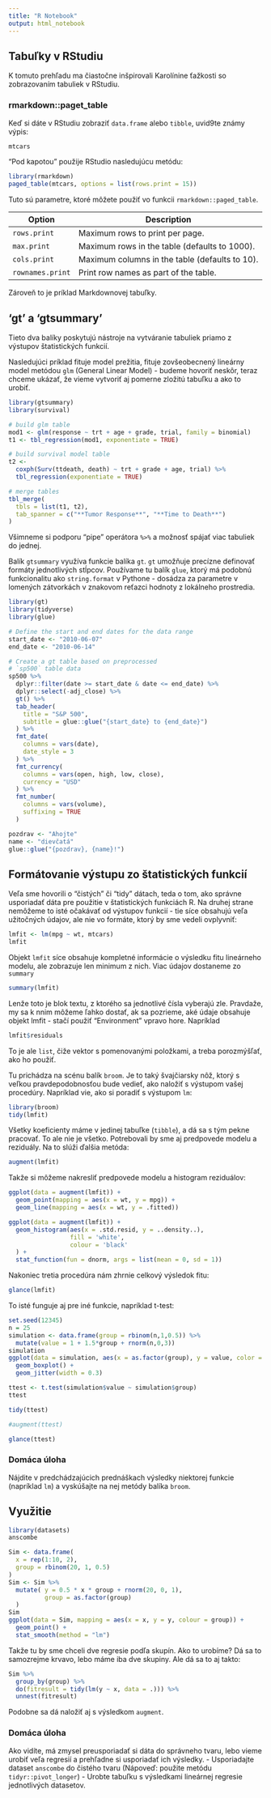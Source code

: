 ```yaml
---
title: "R Notebook"
output: html_notebook
---
```


## Tabuľky v RStudiu

K tomuto prehľadu ma čiastočne inšpirovali Karolínine ťažkosti so zobrazovaním tabuliek v RStudiu. 

### rmarkdown::paget_table

Keď si dáte v RStudiu zobraziť `data.frame` alebo `tibble`, uvid9te známy výpis:

```r
mtcars
```
"Pod kapotou" použije RStudio nasledujúcu metódu:

```r
library(rmarkdown)
paged_table(mtcars, options = list(rows.print = 15))
```
Tuto sú parametre, ktoré môžete použiť vo funkcii `rmarkdown::paged_table`. 

| Option           | Description                                    |
|------------------|------------------------------------------------|
| `rows.print`     | Maximum rows to print per page.                |
| `max.print`      | Maximum rows in the table (defaults to 1000).  |
| `cols.print`     | Maximum columns in the table (defaults to 10). |
| `rownames.print` | Print row names as part of the table.          |

Zároveň to je príklad Markdownovej tabuľky.


## 'gt' a 'gtsummary'

Tieto dva balíky poskytujú nástroje na vytváranie tabuliek priamo z výstupov štatistických funkcií. 

Nasledujúci príklad fituje model prežitia, fituje zovšeobecnený lineárny model metódou `glm` (General Linear Model) - budeme hovoriť neskôr, teraz chceme ukázať, že vieme vytvoriť aj pomerne zložitú tabuľku a ako to urobiť.

```r
library(gtsummary)
library(survival)

# build glm table
mod1 <- glm(response ~ trt + age + grade, trial, family = binomial)
t1 <- tbl_regression(mod1, exponentiate = TRUE)

# build survival model table
t2 <-
  coxph(Surv(ttdeath, death) ~ trt + grade + age, trial) %>%
  tbl_regression(exponentiate = TRUE)

# merge tables 
tbl_merge(
  tbls = list(t1, t2),
  tab_spanner = c("**Tumor Response**", "**Time to Death**")
)
```

Všimneme si podporu "pipe" operátora `%>%` a možnosť spájať viac tabuliek do jednej. 

Balík `gtsummary` využíva funkcie balíka `gt`. `gt` umožňuje precízne definovať formáty jednotlivých stĺpcov. Používame tu balík `glue`, ktorý má podobnú funkcionalitu ako `string.format` v Pythone - dosádza za parametre v lomených zátvorkách v znakovom reťazci hodnoty z lokálneho prostredia. 

```r
library(gt)
library(tidyverse)
library(glue)

# Define the start and end dates for the data range
start_date <- "2010-06-07"
end_date <- "2010-06-14"

# Create a gt table based on preprocessed
# `sp500` table data
sp500 %>%
  dplyr::filter(date >= start_date & date <= end_date) %>%
  dplyr::select(-adj_close) %>%
  gt() %>%
  tab_header(
    title = "S&P 500",
    subtitle = glue::glue("{start_date} to {end_date}")
  ) %>%
  fmt_date(
    columns = vars(date),
    date_style = 3
  ) %>%
  fmt_currency(
    columns = vars(open, high, low, close),
    currency = "USD"
  ) %>%
  fmt_number(
    columns = vars(volume),
    suffixing = TRUE
  )
```
```r
pozdrav <- "Ahojte"
name <- "dievčatá"
glue::glue("{pozdrav}, {name}!")
```

## Formátovanie výstupu zo štatistických funkcií

Veľa sme hovorili o "čistých" či "tidy" dátach, teda o tom, ako správne usporiadať dáta pre použitie v štatistických funkciách R. Na druhej strane nemôžeme to isté očakávať od výstupov funkcií - tie síce obsahujú veľa užitočných údajov, ale nie vo formáte, ktorý by sme vedeli ovplyvniť:

```r
lmfit <- lm(mpg ~ wt, mtcars)
lmfit
```

Objekt `lmfit` síce obsahuje kompletné informácie o výsledku fitu lineárneho modelu, ale zobrazuje len minimum z nich. Viac údajov dostaneme zo `summary`

```r
summary(lmfit)
```

Lenže toto je blok textu, z ktorého sa jednotlivé čísla vyberajú zle. Pravdaže,  my sa k nnim môžeme ľahko dostať, ak sa pozrieme, aké údaje obsahuje objekt lmfit - stačí použiť "Environment" vpravo hore. Napríklad

```r
lmfit$residuals
```

To je ale `list`, čiže vektor s pomenovanými položkami, a treba porozmýšľať, ako ho použiť. 

Tu prichádza na scénu balík `broom`. Je to taký švajčiarsky nôž, ktorý s veľkou pravdepodobnosťou bude vedieť, ako naložiť s výstupom vašej procedúry. Napríklad vie, ako si poradiť s výstupom `lm`:

```r
library(broom)
tidy(lmfit)
```

Všetky koeficienty máme v jedinej tabuľke (`tibble`), a dá sa s tým pekne pracovať.
To ale nie je všetko. Potrebovali by sme aj predpovede modelu a reziduály. Na to slúži ďalšia metóda:

```r
augment(lmfit)
```
Takže si môžeme nakresliť predpovede modelu a histogram reziduálov:

```r
ggplot(data = augment(lmfit)) +
  geom_point(mapping = aes(x = wt, y = mpg)) + 
  geom_line(mapping = aes(x = wt, y = .fitted))
```

```r
ggplot(data = augment(lmfit)) + 
  geom_histogram(aes(x = .std.resid, y = ..density..),
                 fill = 'white',
                 colour = 'black'
  ) +
  stat_function(fun = dnorm, args = list(mean = 0, sd = 1))
```

Nakoniec tretia procedúra nám zhrnie celkový výsledok fitu:

```r
glance(lmfit)
```

To isté funguje aj pre iné funkcie, napríklad t-test:

```r
set.seed(12345)
n = 25
simulation <- data.frame(group = rbinom(n,1,0.5)) %>%
  mutate(value = 1 + 1.5*group + rnorm(n,0,3))
simulation
ggplot(data = simulation, aes(x = as.factor(group), y = value, color = as.factor(group))) +
  geom_boxplot() +
  geom_jitter(width = 0.3)
```
```r
ttest <- t.test(simulation$value ~ simulation$group)
ttest
```

```r
tidy(ttest)
```

```r
#augment(ttest)
```
```r
glance(ttest)
```


### Domáca úloha
Nájdite v predchádzajúcich prednáškach výsledky niektorej funkcie (napríklad `lm`) a vyskúšajte na nej metódy balíka `broom`.


## Využitie

```r
library(datasets)
anscombe
```
```r
Sim <- data.frame(
  x = rep(1:10, 2),
  group = rbinom(20, 1, 0.5)
)
Sim <- Sim %>% 
  mutate( y = 0.5 * x * group + rnorm(20, 0, 1),
          group = as.factor(group)
  )
Sim
ggplot(data = Sim, mapping = aes(x = x, y = y, colour = group)) + 
  geom_point() + 
  stat_smooth(method = "lm")
```
Takže tu by sme chceli dve regresie podľa skupín. Ako to urobíme?
Dá sa to samozrejme krvavo, lebo máme iba dve skupiny. Ale dá sa to aj takto:

```r
Sim %>%
  group_by(group) %>%
  do(fitresult = tidy(lm(y ~ x, data = .))) %>% 
  unnest(fitresult)
```
Podobne sa dá naložiť aj s výsledkom `augment`.

### Domáca úloha
Ako vidíte, má zmysel preusporiadať si dáta do správneho tvaru, lebo vieme urobiť veľa regresií a prehľadne si usporiadať ich výsledky.
- Usporiadajte dataset `anscombe` do čistého tvaru (Nápoveď: použite metódu `tidyr::pivot_longer`)
- Urobte tabuľku s výsledkami lineárnej regresie jednotlivých datasetov.

